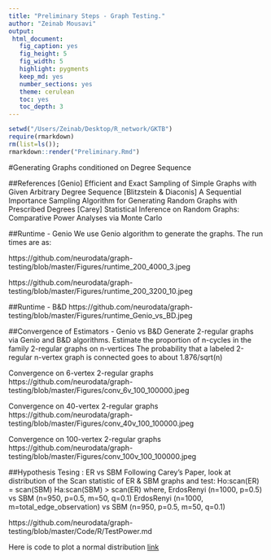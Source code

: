 ```yaml
---
title: "Preliminary Steps - Graph Testing."
author: "Zeinab Mousavi"
output: 
 html_document:
   fig_caption: yes
   fig_height: 5
   fig_width: 5
   highlight: pygments
   keep_md: yes
   number_sections: yes
   theme: cerulean
   toc: yes
   toc_depth: 3
---
```


```r
setwd("/Users/Zeinab/Desktop/R_network/GKTB")
require(rmarkdown)
rm(list=ls()); 
rmarkdown::render("Preliminary.Rmd") 
```


#Generating Graphs conditioned on Degree Sequence

##References
[Genio] Efficient and Exact Sampling of Simple Graphs with Given Arbitrary Degree Sequence
[Blitzstein & Diaconis] A Sequential Importance Sampling Algorithm for Generating Random Graphs with Prescribed Degrees 
[Carey] Statistical Inference on Random Graphs: Comparative Power Analyses via Monte Carlo

##Runtime - Genio
We use Genio algorithm to generate the graphs. The run times are as:

https://github.com/neurodata/graph-testing/blob/master/Figures/runtime_200_4000_3.jpeg

https://github.com/neurodata/graph-testing/blob/master/Figures/runtime_200_3200_10.jpeg

##Runtime - B&D
https://github.com/neurodata/graph-testing/blob/master/Figures/runtime_Genio_vs_BD.jpeg

##Convergence of Estimators - Genio vs B&D
Generate 2-regular graphs via Genio and B&D algorithms. 
Estimate the proportion of n-cycles in the family 2-regular graphs on n-vertices
The probability that a labeled 2-regular n-vertex graph is connected goes to about 1.876/sqrt(n)

Convergence on 6-vertex 2-regular graphs
https://github.com/neurodata/graph-testing/blob/master/Figures/conv_6v_100_100000.jpeg

Convergence on 40-vertex 2-regular graphs
https://github.com/neurodata/graph-testing/blob/master/Figures/conv_40v_100_100000.jpeg

Convergence on 100-vertex 2-regular graphs
https://github.com/neurodata/graph-testing/blob/master/Figures/conv_100v_100_100000.jpeg

##Hypothesis Tesing : ER vs SBM
Following Carey's Paper, look at distribution of the Scan statistic of ER & SBM graphs and test:
Ho:scan(ER) = scan(SBM) 
Ha:scan(SBM) > scan(ER) 
where,
ErdosRenyi (n=1000, p=0.5) vs SBM (n=950, p=0.5, m=50, q=0.1)
ErdosRenyi (n=1000, m=total_edge_observation) vs SBM (n=950, p=0.5, m=50, q=0.1)

https://github.com/neurodata/graph-testing/blob/master/Code/R/TestPower.md
 



Here is code to plot a normal distribution 
[link](www.google.com)






